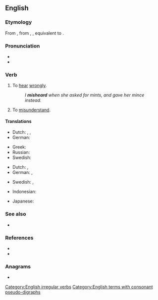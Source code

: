 ==English==

===Etymology===
From {{inh|en|enm|misheren}}, from {{inh|en|ang|mishȳran}}, {{m|ang|mishīeran|t=to hear amiss, not listen to, disobey}}, equivalent to {{prefix|en|mis|hear}}.

===Pronunciation===
* {{IPA|en|/mɪsˈhɪə(ɹ)/}}
* {{rhymes|en|ɪə(ɹ)}}

===Verb===
{{en-verb|mishears|mishearing|misheard}}

# {{lb|en|ambitransitive}} To [[hear]] [[wrongly]].
#: ''I '''misheard''' when she asked for mints, and gave her mince instead.''
# To [[misunderstand]]. {{rfex|en}}

====Translations====
{{trans-top|to hear wrongly}}
* Dutch: {{t+|nl|misverstaan}}, {{t|nl|[[verkeerd]] [[verstaan]]}} <!-- was "[[verkeerd]][[verstaan]]" - assumed sum-of-parts; if an idiom, remove the wikilinks to the individual words. see [[User:Kephir/gadgets/xte#Translation_fixing]] -->, {{t-check|nl|[[slecht]] [[horen]]}} <!-- was "[[slecht]] [[horen]]" - assumed sum-of-parts; if an idiom, remove the wikilinks to the individual words. see [[User:Kephir/gadgets/xte#Translation_fixing]] -->
* German: {{t+|de|verhören|alt=sich verhören}}
{{trans-mid}}
* Greek: {{t+|el|παρακούω}}
* Russian: {{t+|ru|ослышаться}}
* Swedish: {{t+|sv|missuppfatta}}
{{trans-bottom}}

{{trans-top|to understand wrongly}}
* Dutch: {{t|nl|[[slecht]] [[begrijpen]]}} <!-- was "[[slecht]] [[begrijpen]]" - assumed sum-of-parts; if an idiom, remove the wikilinks to the individual words. see [[User:Kephir/gadgets/xte#Translation_fixing]] -->, {{t|nl|verkeerd begrijpen}}
* German: {{t+|de|missverstehen}}, {{t+|de|verhören|alt=sich verhören}}
{{trans-mid}}
* Swedish: {{t+|sv|missuppfatta}}, {{t+|sv|missförstå}}
{{trans-bottom}}

{{checktrans-top}}
* Indonesian: {{t-check|id|[[salah]] [[dengar]]}} <!-- was "[[salah]] [[dengar]]" - assumed sum-of-parts; if an idiom, remove the wikilinks to the individual words. see [[User:Kephir/gadgets/xte#Translation_fixing]] -->
{{trans-mid}}
* Japanese: {{t-check|ja|聞き間違う|tr=[[ききまちがう]], kiki-machigau|sc=Jpan}}
{{trans-bottom}}

===See also===
* {{l|en|lapsus auris}}

===References===
* {{R:Century 1911}}
* {{R:Webster 1913}}

===Anagrams===
* {{anagrams|en|a=aehimrs|meharis|mesirah|rameish}}

[[Category:English irregular verbs]]
[[Category:English terms with consonant pseudo-digraphs]]